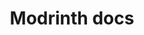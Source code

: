 ---
title: Modrinth docs
description: Developer documentation for Modrinth!
template: splash
hero:
  tagline: Developer documentation for Modrinth
  actions:
    - text: API documentation
      link: /api
      icon: right-arrow
    - text: Get support with Modrinth
      link: https://support.modrinth.com
      icon: external
      variant: minimal
---